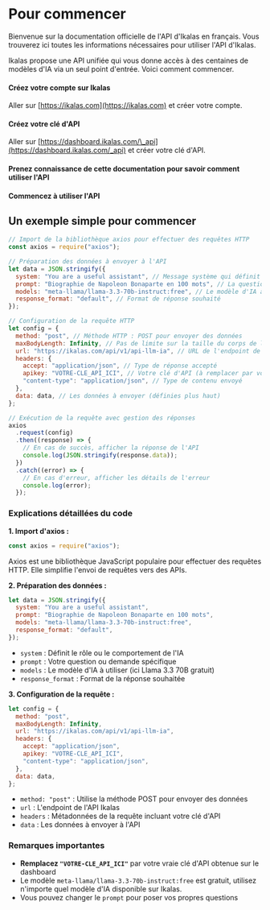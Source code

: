 

# Pour commencer

Bienvenue sur la documentation officielle de l'API d'Ikalas en français.
Vous trouverez ici toutes les informations nécessaires pour utiliser l'API d'Ikalas.

Ikalas propose une API unifiée qui vous donne accès à des centaines de modèles d'IA via un seul point d'entrée.
Voici comment commencer.

<Steps>

#### Créez votre compte sur Ikalas

Aller sur [https://ikalas.com](https://ikalas.com) et créer votre compte.

#### Créez votre clé d'API

Aller sur [https://dashboard.ikalas.com/\_api](https://dashboard.ikalas.com/_api) et créer votre clé d'API.

#### Prenez connaissance de cette documentation pour savoir comment utiliser l'API

#### Commencez à utiliser l'API

</Steps>

## Un exemple simple pour commencer

```js
// Import de la bibliothèque axios pour effectuer des requêtes HTTP
const axios = require("axios");

// Préparation des données à envoyer à l'API
let data = JSON.stringify({
  system: "You are a useful assistant", // Message système qui définit le comportement de l'IA
  prompt: "Biographie de Napoleon Bonaparte en 100 mots", // La question ou demande à l'IA
  models: "meta-llama/llama-3.3-70b-instruct:free", // Le modèle d'IA à utiliser
  response_format: "default", // Format de réponse souhaité
});

// Configuration de la requête HTTP
let config = {
  method: "post", // Méthode HTTP : POST pour envoyer des données
  maxBodyLength: Infinity, // Pas de limite sur la taille du corps de la requête
  url: "https://ikalas.com/api/v1/api-llm-ia", // URL de l'endpoint de l'API Ikalas
  headers: {
    accept: "application/json", // Type de réponse accepté
    apikey: "VOTRE-CLE_API_ICI", // Votre clé d'API (à remplacer par votre vraie clé)
    "content-type": "application/json", // Type de contenu envoyé
  },
  data: data, // Les données à envoyer (définies plus haut)
};

// Exécution de la requête avec gestion des réponses
axios
  .request(config)
  .then((response) => {
    // En cas de succès, afficher la réponse de l'API
    console.log(JSON.stringify(response.data));
  })
  .catch((error) => {
    // En cas d'erreur, afficher les détails de l'erreur
    console.log(error);
  });
```

### Explications détaillées du code

**1. Import d'axios :**

```js
const axios = require("axios");
```

Axios est une bibliothèque JavaScript populaire pour effectuer des requêtes HTTP. Elle simplifie l'envoi de requêtes vers des APIs.

**2. Préparation des données :**

```js
let data = JSON.stringify({
  system: "You are a useful assistant",
  prompt: "Biographie de Napoleon Bonaparte en 100 mots",
  models: "meta-llama/llama-3.3-70b-instruct:free",
  response_format: "default",
});
```

- `system` : Définit le rôle ou le comportement de l'IA
- `prompt` : Votre question ou demande spécifique
- `models` : Le modèle d'IA à utiliser (ici Llama 3.3 70B gratuit)
- `response_format` : Format de la réponse souhaitée

**3. Configuration de la requête :**

```js
let config = {
  method: "post",
  maxBodyLength: Infinity,
  url: "https://ikalas.com/api/v1/api-llm-ia",
  headers: {
    accept: "application/json",
    apikey: "VOTRE-CLE_API_ICI",
    "content-type": "application/json",
  },
  data: data,
};
```

- `method: "post"` : Utilise la méthode POST pour envoyer des données
- `url` : L'endpoint de l'API Ikalas
- `headers` : Métadonnées de la requête incluant votre clé d'API
- `data` : Les données à envoyer à l'API

### Remarques importantes

- **Remplacez `"VOTRE-CLE_API_ICI"`** par votre vraie clé d'API obtenue sur le dashboard
- Le modèle `meta-llama/llama-3.3-70b-instruct:free` est gratuit, utilisez n'importe quel modèle d'IA disponible sur Ikalas.
- Vous pouvez changer le `prompt` pour poser vos propres questions
